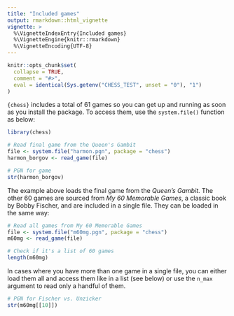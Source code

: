 ```yaml
---
title: "Included games"
output: rmarkdown::html_vignette
vignette: >
  %\VignetteIndexEntry{Included games}
  %\VignetteEngine{knitr::rmarkdown}
  %\VignetteEncoding{UTF-8}
---
```


```r
knitr::opts_chunk$set(
  collapse = TRUE,
  comment = "#>",
  eval = identical(Sys.getenv("CHESS_TEST", unset = "0"), "1")
)
```

`{chess}` includes a total of 61 games so you can get up and running as soon as
you install the package. To access them, use the `system.file()` function as
below:

```r
library(chess)

# Read final game from the Queen's Gambit
file <- system.file("harmon.pgn", package = "chess")
harmon_borgov <- read_game(file)

# PGN for game
str(harmon_borgov)
```

The example above loads the final game from the _Queen's Gambit_. The other 60
games are sourced from _My 60 Memorable Games_, a classic book by Bobby Fischer,
and are included in a single file. They can be loaded in the same way:

```r
# Read all games from My 60 Memorable Games
file <- system.file("m60mg.pgn", package = "chess")
m60mg <- read_game(file)

# Check if it's a list of 60 games
length(m60mg)
```

In cases where you have more than one game in a single file, you can either load
them all and access them like in a list (see below) or use the `n_max` argument
to read only a handful of them.

```r
# PGN for Fischer vs. Unzicker
str(m60mg[[10]])
```
